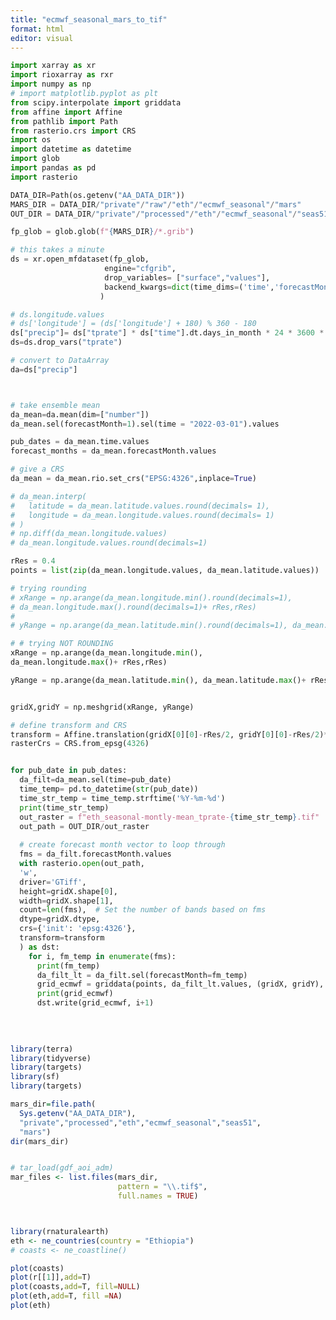 ```yaml
---
title: "ecmwf_seasonal_mars_to_tif"
format: html
editor: visual
---
```


```python

import xarray as xr
import rioxarray as rxr
import numpy as np
# import matplotlib.pyplot as plt
from scipy.interpolate import griddata
from affine import Affine
from pathlib import Path
from rasterio.crs import CRS
import os
import datetime as datetime
import glob
import pandas as pd
import rasterio

DATA_DIR=Path(os.getenv("AA_DATA_DIR"))
MARS_DIR = DATA_DIR/"private"/"raw"/"eth"/"ecmwf_seasonal"/"mars"
OUT_DIR = DATA_DIR/"private"/"processed"/"eth"/"ecmwf_seasonal"/"seas51"/"mars"
```

```python
fp_glob = glob.glob(f"{MARS_DIR}/*.grib")

# this takes a minute
ds = xr.open_mfdataset(fp_glob, 
                     engine="cfgrib",
                     drop_variables= ["surface","values"],
                     backend_kwargs=dict(time_dims=('time','forecastMonth'))
                    )

```

```python
# ds.longitude.values
# ds['longitude'] = (ds['longitude'] + 180) % 360 - 180
ds["precip"]= ds["tprate"] * ds["time"].dt.days_in_month * 24 * 3600 * 1000
ds=ds.drop_vars("tprate")

# convert to DataArray
da=ds["precip"]



# take ensemble mean
da_mean=da.mean(dim=["number"])
da_mean.sel(forecastMonth=1).sel(time = "2022-03-01").values

pub_dates = da_mean.time.values
forecast_months = da_mean.forecastMonth.values

# give a CRS
da_mean = da_mean.rio.set_crs("EPSG:4326",inplace=True)
```




```python

# da_mean.interp(
#   latitude = da_mean.latitude.values.round(decimals= 1),
#   longitude = da_mean.longitude.values.round(decimals= 1)
# )
# np.diff(da_mean.longitude.values)
# da_mean.longitude.values.round(decimals=1)

rRes = 0.4 
points = list(zip(da_mean.longitude.values, da_mean.latitude.values))

# trying rounding
# xRange = np.arange(da_mean.longitude.min().round(decimals=1),
# da_mean.longitude.max().round(decimals=1)+ rRes,rRes)
# 
# yRange = np.arange(da_mean.latitude.min().round(decimals=1), da_mean.latitude.max().round(decimals=1)+ rRes, rRes)

# # trying NOT ROUNDING
xRange = np.arange(da_mean.longitude.min(),
da_mean.longitude.max()+ rRes,rRes)

yRange = np.arange(da_mean.latitude.min(), da_mean.latitude.max()+ rRes, rRes)


gridX,gridY = np.meshgrid(xRange, yRange)

# define transform and CRS
transform = Affine.translation(gridX[0][0]-rRes/2, gridY[0][0]-rRes/2)*Affine.scale(rRes,rRes)
rasterCrs = CRS.from_epsg(4326)


for pub_date in pub_dates:
  da_filt=da_mean.sel(time=pub_date)
  time_temp= pd.to_datetime(str(pub_date)) 
  time_str_temp = time_temp.strftime('%Y-%m-%d')
  print(time_str_temp)
  out_raster = f"eth_seasonal-montly-mean_tprate-{time_str_temp}.tif"  # Use a single filename for each pub_date
  out_path = OUT_DIR/out_raster
  
  # create forecast month vector to loop through
  fms = da_filt.forecastMonth.values
  with rasterio.open(out_path,
  'w',
  driver='GTiff',
  height=gridX.shape[0],
  width=gridX.shape[1],
  count=len(fms),  # Set the number of bands based on fms
  dtype=gridX.dtype,
  crs={'init': 'epsg:4326'},
  transform=transform
  ) as dst:
    for i, fm_temp in enumerate(fms):
      print(fm_temp)
      da_filt_lt = da_filt.sel(forecastMonth=fm_temp)
      grid_ecmwf = griddata(points, da_filt_lt.values, (gridX, gridY), method='linear')
      print(grid_ecmwf)
      dst.write(grid_ecmwf, i+1) 
      
      
      
```

```r
library(terra)
library(tidyverse)
library(targets)
library(sf)
library(targets)

mars_dir=file.path(
  Sys.getenv("AA_DATA_DIR"),
  "private","processed","eth","ecmwf_seasonal","seas51",
  "mars")
dir(mars_dir)


# tar_load(gdf_aoi_adm)
mar_files <- list.files(mars_dir, 
                        pattern = "\\.tif$", 
                        full.names = TRUE)



library(rnaturalearth)
eth <- ne_countries(country = "Ethiopia")
# coasts <- ne_coastline()

plot(coasts)
plot(r[[1]],add=T)
plot(coasts,add=T, fill=NULL)
plot(eth,add=T, fill =NA)
plot(eth)

```

